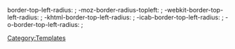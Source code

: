 border-top-left-radius: {{{1|10px}}}; -moz-border-radius-topleft: {{{1|10px}}}; -webkit-border-top-left-radius: {{{1|10px}}}; -khtml-border-top-left-radius: {{{1|10px}}}; -icab-border-top-left-radius: {{{1|10px}}}; -o-border-top-left-radius: {{{1|10px}}};<noinclude>[[Category:Templates]]</noinclude>
